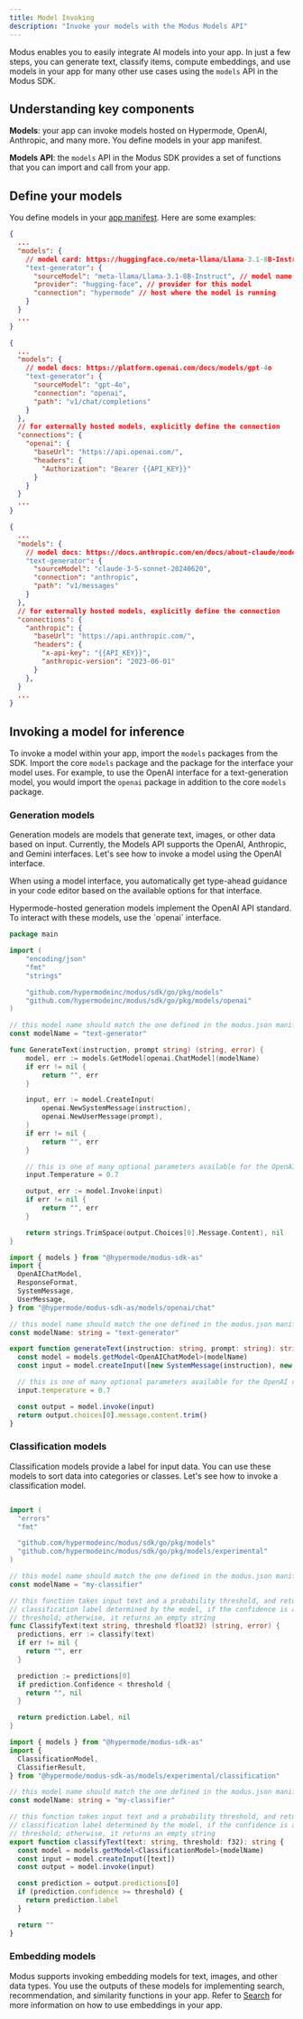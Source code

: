```yaml
---
title: Model Invoking
description: "Invoke your models with the Modus Models API"
---
```


Modus enables you to easily integrate AI models into your app. In just a few steps, you can generate
text, classify items, compute embeddings, and use models in your app for many other use cases using
the `models` API in the Modus SDK.

## Understanding key components

**Models**: your app can invoke models hosted on Hypermode, OpenAI, Anthropic, and many more. You
define models in your app manifest.

**Models API**: the `models` API in the Modus SDK provides a set of functions that you can import
and call from your app.

## Define your models

You define models in your [app manifest](./app-manifest#models). Here are some examples:

<CodeGroup>

```json Llama-3.1-8B-Instruct
{
  ...
  "models": {
    // model card: https://huggingface.co/meta-llama/Llama-3.1-8B-Instruct
    "text-generator": {
      "sourceModel": "meta-llama/Llama-3.1-8B-Instruct", // model name on the provider
      "provider": "hugging-face", // provider for this model
      "connection": "hypermode" // host where the model is running
    }
  }
  ...
}
```

```json GPT-4o
{
  ...
  "models": {
    // model docs: https://platform.openai.com/docs/models/gpt-4o
    "text-generator": {
      "sourceModel": "gpt-4o",
      "connection": "openai",
      "path": "v1/chat/completions"
    }
  },
  // for externally hosted models, explicitly define the connection
  "connections": {
    "openai": {
      "baseUrl": "https://api.openai.com/",
      "headers": {
        "Authorization": "Bearer {{API_KEY}}"
      }
    }
  }
  ...
}
```

```json Claude 3.5 Sonnet
{
  ...
  "models": {
    // model docs: https://docs.anthropic.com/en/docs/about-claude/models#model-comparison-table
    "text-generator": {
      "sourceModel": "claude-3-5-sonnet-20240620",
      "connection": "anthropic",
      "path": "v1/messages"
    }
  },
  // for externally hosted models, explicitly define the connection
  "connections": {
    "anthropic": {
      "baseUrl": "https://api.anthropic.com/",
      "headers": {
        "x-api-key": "{{API_KEY}}",
        "anthropic-version": "2023-06-01"
      }
    },
  }
  ...
}
```

</CodeGroup>

## Invoking a model for inference

To invoke a model within your app, import the `models` packages from the SDK. Import the core
`models` package and the package for the interface your model uses. For example, to use the OpenAI
interface for a text-generation model, you would import the `openai` package in addition to the core
`models` package.

### Generation models

Generation models are models that generate text, images, or other data based on input. Currently,
the Models API supports the OpenAI, Anthropic, and Gemini interfaces. Let's see how to invoke a
model using the OpenAI interface.

When using a model interface, you automatically get type-ahead guidance in your code editor based on
the available options for that interface.

<Note>
  Hypermode-hosted generation models implement the OpenAI API standard. To interact with these
  models, use the `openai` interface.
</Note>

<CodeGroup>

```go Go
package main

import (
    "encoding/json"
    "fmt"
    "strings"

    "github.com/hypermodeinc/modus/sdk/go/pkg/models"
    "github.com/hypermodeinc/modus/sdk/go/pkg/models/openai"
)

// this model name should match the one defined in the modus.json manifest file
const modelName = "text-generator"

func GenerateText(instruction, prompt string) (string, error) {
    model, err := models.GetModel[openai.ChatModel](modelName)
    if err != nil {
        return "", err
    }

    input, err := model.CreateInput(
        openai.NewSystemMessage(instruction),
        openai.NewUserMessage(prompt),
    )
    if err != nil {
        return "", err
    }

    // this is one of many optional parameters available for the OpenAI chat interface
    input.Temperature = 0.7

    output, err := model.Invoke(input)
    if err != nil {
        return "", err
    }

    return strings.TrimSpace(output.Choices[0].Message.Content), nil
}
```

```ts AssemblyScript
import { models } from "@hypermode/modus-sdk-as"
import {
  OpenAIChatModel,
  ResponseFormat,
  SystemMessage,
  UserMessage,
} from "@hypermode/modus-sdk-as/models/openai/chat"

// this model name should match the one defined in the modus.json manifest file
const modelName: string = "text-generator"

export function generateText(instruction: string, prompt: string): string {
  const model = models.getModel<OpenAIChatModel>(modelName)
  const input = model.createInput([new SystemMessage(instruction), new UserMessage(prompt)])

  // this is one of many optional parameters available for the OpenAI chat interface
  input.temperature = 0.7

  const output = model.invoke(input)
  return output.choices[0].message.content.trim()
}
```

</CodeGroup>

### Classification models

Classification models provide a label for input data. You can use these models to sort data into
categories or classes. Let's see how to invoke a classification model.

<CodeGroup>

```go Go

import (
  "errors"
  "fmt"

  "github.com/hypermodeinc/modus/sdk/go/pkg/models"
  "github.com/hypermodeinc/modus/sdk/go/pkg/models/experimental"
)

// this model name should match the one defined in the modus.json manifest file
const modelName = "my-classifier"

// this function takes input text and a probability threshold, and returns the
// classification label determined by the model, if the confidence is above the
// threshold; otherwise, it returns an empty string
func ClassifyText(text string, threshold float32) (string, error) {
  predictions, err := classify(text)
  if err != nil {
    return "", err
  }

  prediction := predictions[0]
  if prediction.Confidence < threshold {
    return "", nil
  }

  return prediction.Label, nil
}
```

```ts AssemblyScript
import { models } from "@hypermode/modus-sdk-as"
import {
  ClassificationModel,
  ClassifierResult,
} from "@hypermode/modus-sdk-as/models/experimental/classification"

// this model name should match the one defined in the modus.json manifest file
const modelName: string = "my-classifier"

// this function takes input text and a probability threshold, and returns the
// classification label determined by the model, if the confidence is above the
// threshold; otherwise, it returns an empty string
export function classifyText(text: string, threshold: f32): string {
  const model = models.getModel<ClassificationModel>(modelName)
  const input = model.createInput([text])
  const output = model.invoke(input)

  const prediction = output.predictions[0]
  if (prediction.confidence >= threshold) {
    return prediction.label
  }

  return ""
}
```

</CodeGroup>

### Embedding models

Modus supports invoking embedding models for text, images, and other data types. You use the outputs
of these models for implementing search, recommendation, and similarity functions in your app. Refer
to [Search](/modus/search) for more information on how to use embeddings in your app.
